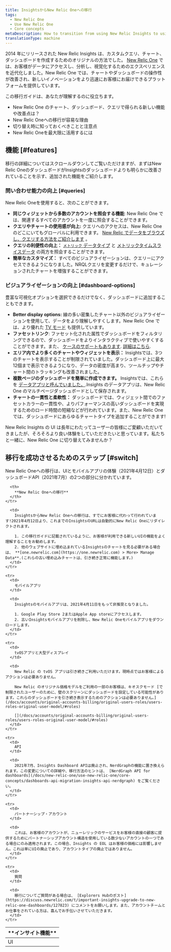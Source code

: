 ```yaml
---
title: InsightsからNew Relic Oneへの移行
tags:
  - New Relic One
  - Use New Relic One
  - Core concepts
metaDescription: How to transition from using New Relic Insights to using New Relic One.
translationType: machine
---
```


2014 年にリリースされた New Relic Insights は、カスタムクエリ、チャート、ダッシュボードを作成するためのオリジナルの方法でした。 [New Relic One](/docs/new-relic-one/use-new-relic-one/get-started/introduction-new-relic-one) では、お客様がデータにアクセスし、分析し、視覚化するためのエクスペリエンスを近代化しました。New Relic One では、チャートやダッシュボードの操作性が改善され、新しいイノベーションをより迅速にお客様にお届けできるプラットフォームを提供しています。

この移行ガイドは、あなたが理解するのに役立ちます。

* New Relic One のチャート、ダッシュボード、クエリで得られる新しい機能や改善点は？
* New Relic Oneへの移行が容易な理由
* 切り替え時に知っておくべきことと注意点
* New Relic Oneを最大限に活用するには

## 機能 [#features]

移行の詳細についてはスクロールダウンしてご覧いただけますが、まずはNew Relic OneのダッシュボードがInsightsのダッシュボードよりも明らかに改善されていることを示す、追加された機能をご紹介します。

### 問い合わせ能力の向上 [#queries]

New Relic Oneを使用すると、次のことができます。

* **同じウィジェットから多数のアカウントを照会する機能**: New Relic One では、関連するすべてのアカウントを一度に照会することができます。
* **クエリやチャートの使用感が向上:** クエリへのアクセスは、New Relic One のどこにいてもグローバルに利用できます。 [New Relic でデータをブラウズし、クエリする方法をご紹介します](/docs/query-your-data/explore-query-data/get-started/introduction-querying-new-relic-data/) 。
* **クエリの利便性の向上：** [`メトリック` データタイプ](/docs/data-ingest-apis/get-data-new-relic/metric-api/view-query-you-metric-data) と [メトリックタイムスライスデータ](/docs/query-data/nrql-new-relic-query-language/nrql-query-tutorials/query-metric-timeslice-data-nrql) の両方を照会することができます。
* **簡単なカスタマイズ：** すべてのビジュアライゼーションは、クエリーにアクセスできるようになりました。NRQLクエリを変更するだけで、キュレーションされたチャートを増強することができます。

### ビジュアライゼーションの向上 [#dashboard-options]

豊富な可視化オプションを選択できるだけでなく、ダッシュボードに追加することもできます。

* **Better display options:** 線の多い密集したチャート以外のビジュアライゼーションを使用して、データをより理解しやすくします。New Relic One では、より優れた [TV モード](/docs/query-your-data/explore-query-data/dashboards/manage-your-dashboard#dash-visual-tv) も提供しています。
* **ファセットリンク**: ファセット化された属性でダッシュボードをフィルタリングできるので、ダッシュボードをよりインタラクティブで使いやすくすることができます。また、 [ケースのサポートもあります](/docs/query-your-data/explore-query-data/dashboards/filter-new-relic-one-dashboards-facets/#facet-linking-cases). [詳細はこちら](/docs/query-your-data/explore-query-data/dashboards/filter-new-relic-one-dashboards-facets).
* **エリア内でより多くのチャートやウィジェットを表示：** Insightsでは、3つのチャートを表示することが制限されていました。ダッシュボード上に最大12個まで表示できるようになり、データの密度が高まり、ツールチップやチャート間のトラッキングも改善されました。
* **複数ページのダッシュボードを簡単に作成できます。** Insightsでは、これらを [データアプリと呼んでいました。](/docs/dashboards/new-relic-one-dashboards/manage-your-dashboard/create-dashboards-have-multiple-pages).Insights のデータアプリは、New Relic One のマルチページダッシュボードとして保存されます。
* **チャートの一貫性と柔軟性：** ダッシュボードでは、ウィジェット間でのファセットカラーの一貫性や、よりパフォーマンスの高いダッシュボードを実現するためのロード時間の短縮などが行われています。また、New Relic Oneでは、ダッシュボードにあらゆるチャートタイプを追加することができます!

New Relic Insights の UI は長年にわたってユーザーの皆様にご愛顧いただいてきましたが、そろそろより良い体験をしていただきたいと思っています。私たちと一緒に、New Relic One に切り替えてみませんか？

## 移行を成功させるためのステップ [#switch]

New Relic Oneへの移行は、UIとモバイルアプリの体験（2021年4月12日）とダッシュボードAPI（2021年7月）の2つの部分に分かれています。

<table>
  <thead>
    <tr>
      <th style={{ width: "200px" }}>
        **インサイト機能**
      </th>

      <th>
        **New Relic Oneへの移行**
      </th>
    </tr>
  </thead>

  <tbody>
    <tr>
      <td>
        UI
      </td>

      <td>
        InsightsからNew Relic Oneへの移行は、すでにお客様に代わって行われています!2021年4月12日より、これまでのInsightsのURLは自動的にNew Relic Oneにリダイレクトされます。

        1. この移行ガイドに記載されているように、お客様が利用できる新しいUIの機能をよく理解することをお勧めします。
        2. 他のウェブサイトに埋め込まれているInsightsのチャートを見る必要がある場合は、 **[one.newrelic.com](https://one.newrelic.com) > More> Manage Data**.(これらの古い埋め込みチャートは、引き続き正常に機能します。)
      </td>
    </tr>

    <tr>
      <td>
        モバイルアプリ
      </td>

      <td>
        Insightsのモバイルアプリは、2021年4月11日をもって非推奨となりました。

        1. Google Play Store 2またはApple App storeにアクセスします。
        2. 古いInsightsモバイルアプリを削除し、New Relic Oneモバイルアプリをダウンロードします。
      </td>
    </tr>

    <tr>
      <td>
        tvOSアプリと大型ディスプレイ
      </td>

      <td>
        New Relic の tvOS アプリは引き続きご利用いただけます。現時点ではお客様によるアクションは必要ありません。

        New Relic のオリジナル価格モデルをご利用の一部のお客様は、キオスクモード [で制限されたユーザーのために、壁のスクリーンにダッシュボードを設定している可能性があります。これらのダッシュボードを引き続き表示するためのアクションは必要ありません。](/docs/accounts/original-accounts-billing/original-users-roles/users-roles-original-user-model/#roles)

        [](/docs/accounts/original-accounts-billing/original-users-roles/users-roles-original-user-model/#roles)
      </td>
    </tr>

    <tr>
      <td>
        API
      </td>

      <td>
        2021年7月、Insights Dashboard APIは廃止され、NerdGraphの機能に置き換えられます。この変更についての詳細や、移行方法のヒントは、 [NerdGraph API for dashboards](/docs/new-relic-one/use-new-relic-one/core-concepts/dashboards-api-migration-insights-api-nerdgraph) をご覧ください。
      </td>
    </tr>

    <tr>
      <td>
        パートナーシップ・アカウント
      </td>

      <td>
        これは、お客様のアカウントが、ニューレリックのサービスをお客様の直接の顧客に提供するためにパートナーシップアカウント構造を使用している数少ないアカウントの一つである場合にのみ適用されます。この場合、Insights の EOL はお客様の価格には影響しません。これは単にUIの廃止であり、アカウントタイプの廃止ではありません。
      </td>
    </tr>

    <tr>
      <td>
        質問
      </td>

      <td>
        移行についてご質問がある場合は、 [Explorers Hubのポスト](https://discuss.newrelic.com/t/important-insights-upgrade-to-new-relic-one-dashboards/127823) にコメントをお願いします。また、アカウントチームとお仕事をされている方は、喜んでお手伝いさせていただきます。
      </td>
    </tr>
  </tbody>
</table>